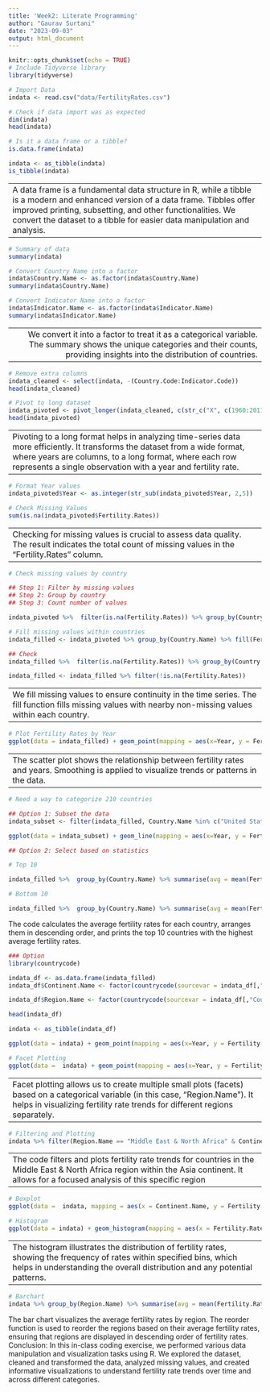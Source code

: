 ```yaml
---
title: 'Week2: Literate Programming'
author: "Gaurav Surtani"
date: "2023-09-03"
output: html_document
---
```


```r
knitr::opts_chunk$set(echo = TRUE)
# Include Tidyverse library
library(tidyverse)
```

```r
# Import Data
indata <- read.csv("data/FertilityRates.csv")
```

```r
# Check if data import was as expected
dim(indata)
head(indata)
```

```r
# Is it a data frame or a tibble?
is.data.frame(indata)

indata <- as_tibble(indata)
is_tibble(indata)
```

---
A data frame is a fundamental data structure in R, while a tibble is a modern and enhanced version of a data frame. Tibbles offer improved printing, subsetting, and other functionalities. We convert the dataset to a tibble for easier data manipulation and analysis.
---

```r
# Summary of data
summary(indata)
```



```r
# Convert Country Name into a factor
indata$Country.Name <- as.factor(indata$Country.Name)
summary(indata$Country.Name)
```

```r
# Convert Indicator Name into a factor
indata$Indicator.Name <- as.factor(indata$Indicator.Name)
summary(indata$Indicator.Name)
```

---
 We convert it into a factor to treat it as a categorical variable. The summary shows the unique categories and their counts, providing insights into the distribution of countries.
---

```r
# Remove extra columns
indata_cleaned <- select(indata, -(Country.Code:Indicator.Code))
head(indata_cleaned)
```

```r
# Pivot to long dataset
indata_pivoted <- pivot_longer(indata_cleaned, c(str_c("X", c(1960:2011))), names_to = "Year", values_to="Fertility.Rates")
head(indata_pivoted)
```

---
Pivoting to a long format helps in analyzing time-series data more efficiently. It transforms the dataset from a wide format, where years are columns, to a long format, where each row represents a single observation with a year and fertility rate.
---

```r
# Format Year values
indata_pivoted$Year <- as.integer(str_sub(indata_pivoted$Year, 2,5))
```

```r
# Check Missing Values
sum(is.na(indata_pivoted$Fertility.Rates))
```

---
Checking for missing values is crucial to assess data quality. The result indicates the total count of missing values in the "Fertility.Rates" column.
---

```r
# Check missing values by country

## Step 1: Filter by missing values
## Step 2: Group by country
## Step 3: Count number of values

indata_pivoted %>%  filter(is.na(Fertility.Rates)) %>% group_by(Country.Name) %>% summarise(count = n())
```

```r
# Fill missing values within countries
indata_filled <- indata_pivoted %>% group_by(Country.Name) %>% fill(Fertility.Rates, .direction ="downup") %>% ungroup()

## Check
indata_filled %>%  filter(is.na(Fertility.Rates)) %>% group_by(Country.Name) %>% summarise(count = n())

indata_filled <- indata_filled %>% filter(!is.na(Fertility.Rates))
```

---
We fill missing values to ensure continuity in the time series. The fill function fills missing values with nearby non-missing values within each country.
---

```r
# Plot Fertility Rates by Year
ggplot(data = indata_filled) + geom_point(mapping = aes(x=Year, y = Fertility.Rates), position = "jitter", alpha = 0.1) + geom_smooth(mapping = aes(x=Year, y = Fertility.Rates)) + labs(x = "Year", y = "Fertility Rates", title = "Fertility Rates over the years", subtitle = "Global fertility rates have decreased since 1960")
```

---
The scatter plot shows the relationship between fertility rates and years. Smoothing is applied to visualize trends or patterns in the data.
---

```r
# Need a way to categorize 210 countries

## Option 1: Subset the data
indata_subset <- filter(indata_filled, Country.Name %in% c("United States", "Mexico", "Canada"))

ggplot(data = indata_subset) + geom_line(mapping = aes(x=Year, y = Fertility.Rates, color = Country.Name), alpha = 0.5) + labs(x = "Year", y = "Fertility Rates", title = "Fertility Rates over the years", subtitle = "Global fertility rates have decreased since 1960")

## Option 2: Select based on statistics

# Top 10

indata_filled %>%  group_by(Country.Name) %>% summarise(avg = mean(Fertility.Rates)) %>% arrange(desc(avg)) %>% print(n = 10)

# Bottom 10

indata_filled %>%  group_by(Country.Name) %>% summarise(avg = mean(Fertility.Rates)) %>% arrange(desc(avg)) %>% top_n(10) %>% ggplot() + geom_bar(mapping = aes(x = Country.Name, y = avg), stat = "identity") +coord_flip()
```


The code calculates the average fertility rates for each country, arranges them in descending order, and prints the top 10 countries with the highest average fertility rates.


```r
### Option
library(countrycode)

indata_df <- as.data.frame(indata_filled)
indata_df$Continent.Name <- factor(countrycode(sourcevar = indata_df[,"Country.Name"], origin = "country.name", destination = "continent"))

indata_df$Region.Name <- factor(countrycode(sourcevar = indata_df[,"Country.Name"], origin = "country.name", destination = "region"))

head(indata_df)

indata <- as_tibble(indata_df)

ggplot(data = indata) + geom_point(mapping = aes(x=Year, y = Fertility.Rates, color = Continent.Name), position = "jitter", alpha = 0.6) + labs(x = "Year", y = "Fertility Rates", title = "Fertility Rates over the years", subtitle = "Global fertility rates have decreased since 1960")
```

```r
# Facet Plotting
ggplot(data =  indata) + geom_point(mapping = aes(x=Year, y = Fertility.Rates, color = Country.Name), position = "jitter", alpha = 0.2, show.legend = FALSE) + facet_wrap(~ Region.Name)
```

---
Facet plotting allows us to create multiple small plots (facets) based on a categorical variable (in this case, "Region.Name"). It helps in visualizing fertility rate trends for different regions separately.
---

```r
# Filtering and Plotting
indata %>% filter(Region.Name == "Middle East & North Africa" & Continent.Name == "Asia") %>% ggplot() + geom_line(mapping = aes(x =Year, y = Fertility.Rates, color =  Country.Name), size = 1, linetype = 2)
```

---
The code filters and plots fertility rate trends for countries in the Middle East & North Africa region within the Asia continent. It allows for a focused analysis of this specific region
---

```r
# Boxplot
ggplot(data =  indata, mapping = aes(x = Continent.Name, y = Fertility.Rates)) + geom_boxplot() + coord_flip()
```

```r
# Histogram
ggplot(data = indata) + geom_histogram(mapping = aes(x = Fertility.Rates), binwidth = 0.5)
```

---
The histogram illustrates the distribution of fertility rates, showing the frequency of rates within specified bins, which helps in understanding the overall distribution and any potential patterns.
---

```r
# Barchart
indata %>% group_by(Region.Name) %>% summarise(avg = mean(Fertility.Rates)) %>% ggplot(mapping = aes(x = reorder(Region.Name, -avg), y = avg, fill=Region.Name)) + geom_bar(stat = "identity") + coord_flip()
```

The bar chart visualizes the average fertility rates by region. The reorder function is used to reorder the regions based on their average fertility rates, ensuring that regions are displayed in descending order of fertility rates.
Conclusion: In this in-class coding exercise, we performed various data manipulation and visualization tasks using R. We explored the dataset, cleaned and transformed the data, analyzed missing values, and created informative visualizations to understand fertility rate trends over time and across different categories.
